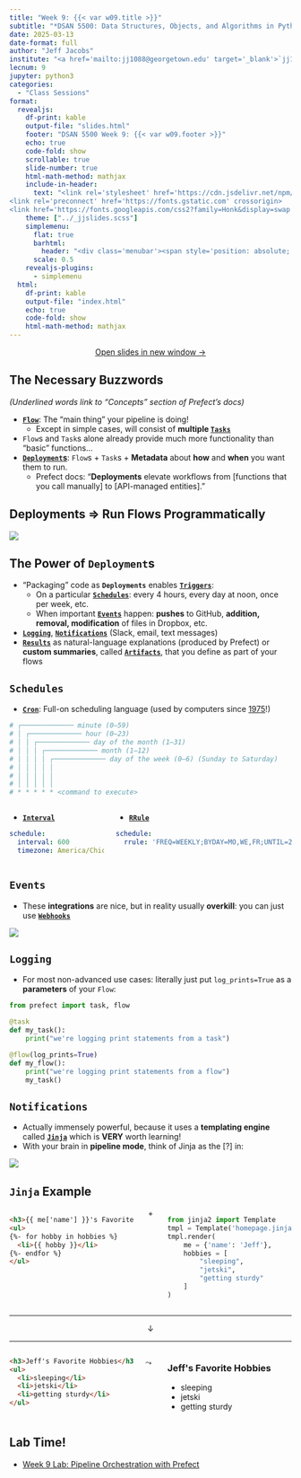 ```yaml
---
title: "Week 9: {{< var w09.title >}}"
subtitle: "*DSAN 5500: Data Structures, Objects, and Algorithms in Python*"
date: 2025-03-13
date-format: full
author: "Jeff Jacobs"
institute: "<a href='mailto:jj1088@georgetown.edu' target='_blank'>`jj1088@georgetown.edu`</a>"
lecnum: 9
jupyter: python3
categories:
  - "Class Sessions"
format:
  revealjs:
    df-print: kable
    output-file: "slides.html"
    footer: "DSAN 5500 Week 9: {{< var w09.footer >}}"
    echo: true
    code-fold: show
    scrollable: true
    slide-number: true
    html-math-method: mathjax
    include-in-header:
      text: "<link rel='stylesheet' href='https://cdn.jsdelivr.net/npm/bootstrap-icons@1.11.3/font/bootstrap-icons.min.css'><link rel='preconnect' href='https://fonts.googleapis.com'>
<link rel='preconnect' href='https://fonts.gstatic.com' crossorigin>
<link href='https://fonts.googleapis.com/css2?family=Honk&display=swap' rel='stylesheet'>"
    theme: ["../_jjslides.scss"]
    simplemenu:
      flat: true
      barhtml:
        header: "<div class='menubar'><span style='position: absolute; left: 8; padding-left: 8px;'><a href='./index.html'>&larr; Return to Notes</a></span><ul class='menu'></ul></div>"
      scale: 0.5
    revealjs-plugins:
      - simplemenu
  html:
    df-print: kable
    output-file: "index.html"
    echo: true
    code-fold: show
    html-math-method: mathjax
---
```


::: {.content-visible unless-format="revealjs"}

<center>
<a class="h2" href="./slides.html" target="_blank">Open slides in new window &rarr;</a>
</center>

:::

<!-- # Absorbing Buzzwords Now $\leadsto$ Quickly Harnessing the Full Power of Prefect! {data-stack-name="Key Concepts"} -->

## The Necessary Buzzwords {data-name="Key Concepts"}

*(Underlined words link to "Concepts" section of Prefect's docs)*

* <a class='under' href='https://docs.prefect.io/latest/concepts/flows/' target='_blank'>**`Flow`**</a>: The "main thing" your pipeline is doing!
  * Except in simple cases, will consist of **multiple <a class='under' href='https://docs.prefect.io/latest/concepts/tasks/' target='_blank'>`Tasks`</a>**
* `Flow`s and `Task`s alone already provide much more functionality than "basic" functions...
* <a class='under' href='https://docs.prefect.io/latest/concepts/deployments/' target='_blank'>**`Deployment`s**</a>: `Flow`s + `Task`s + **Metadata** about **how** and **when** you want them to run.
  * Prefect docs: "**Deployments** elevate workflows from [functions that you call manually] to [API-managed entities]."

## Deployments $\Rightarrow$ Run Flows Programmatically {.crunch-title .title-11 .smaller}

![](images/flow-run-details-crop.png){fig-align="center"}

## The Power of `Deployment`s {.crunch-title .crunch-ul data-name="Fancier Concepts"}

* "Packaging" code as **`Deployments`** enables <a class='under' href='https://docs.prefect.io/latest/concepts/automations/' target='_blank'>**`Triggers`**</a>:
  * On a particular <a href='https://docs.prefect.io/latest/concepts/schedules/' target='_blank' class='under'>**`Schedules`**</a>: every 4 hours, every day at noon, once per week, etc.
  * When important <a class='under' href='https://docs.prefect.io/latest/concepts/automations/' target='_blank'>**`Events`**</a> happen: **pushes** to GitHub, **addition, removal, modification** of files in Dropbox, etc.
* <a class='under' href='https://docs.prefect.io/latest/guides/logs/' target='_blank'>**`Logging`**</a>, <a class='under' href='https://docs.prefect.io/latest/guides/host/#notifications' target='_blank'>**`Notifications`**</a> (Slack, email, text messages)
* <a class='under' href='https://docs.prefect.io/latest/concepts/results/' target='_blank'>**`Results`**</a> as natural-language explanations (produced by Prefect) or **custom summaries**, called <a class='under' href='https://docs.prefect.io/latest/concepts/artifacts/' target='_blank'>**`Artifacts`**</a>, that you define as part of your flows

## `Schedules` {.smaller .crunch-title .crunch-ul}

* <a class='under' href='https://docs.prefect.io/latest/concepts/schedules/#cron' target='_blank'>**`Cron`**</a>: Full-on scheduling language (used by computers since <a href='https://en.wikipedia.org/wiki/Cron' target='_blank'>1975</a>!)

```bash {filename="crontab.sh"}
# ┌───────────── minute (0–59)
# │ ┌───────────── hour (0–23)
# │ │ ┌───────────── day of the month (1–31)
# │ │ │ ┌───────────── month (1–12)
# │ │ │ │ ┌───────────── day of the week (0–6) (Sunday to Saturday)
# │ │ │ │ │
# │ │ │ │ │
# │ │ │ │ │
# * * * * * <command to execute>
```

::: {.columns}
::: {.column width="35%"}

* <a class='under' href='https://docs.prefect.io/latest/concepts/schedules/#interval' target='_blank'>**`Interval`**</a>

```yaml {filename="my_interval.yml"}
schedule:
  interval: 600
  timezone: America/Chicago
```

:::
::: {.column width="65%"}

* <a class='under' href='https://docs.prefect.io/latest/concepts/schedules/#rrule' target='_blank'>**`RRule`**</a>

```yaml {filename="my_rrule.yml"}
schedule:
  rrule: 'FREQ=WEEKLY;BYDAY=MO,WE,FR;UNTIL=20240730T040000Z'
```

:::
:::

## `Events` {.smaller .crunch-title .crunch-ul}

* These **integrations** are nice, but in reality usually **overkill**: you can just use <a class='under' href='https://docs.prefect.io/latest/guides/webhooks/' target='_blank'>**`Webhooks`**</a>

![](images/integrations.jpeg){fig-align="center"}

## `Logging` {.crunch-title}

* For most non-advanced use cases: literally just put `log_prints=True` as a **parameters** of your `Flow`:

```python {filename="flow_with_logging.py"}
from prefect import task, flow

@task
def my_task():
    print("we're logging print statements from a task")

@flow(log_prints=True)
def my_flow():
    print("we're logging print statements from a flow")
    my_task()
```

## `Notifications` {.crunch-title}

* Actually immensely powerful, because it uses a **templating engine** called <a class='under' href='https://jinja.palletsprojects.com/en/3.1.x/' target='_blank'>**`Jinja`**</a> which is **VERY** worth learning!
* With your brain in **pipeline mode**, think of Jinja as the [?] in:

![](images/jinja.svg){fig-align="center"}

<!-- https://edotor.net/?engine=dot?engine=dot#digraph%20G%20%7B%0A%20%20%20%20rankdir%3D%22LR%22%3B%0A%09edge%20%5Bpenwidth%3D0.75%2Carrowsize%3D0.6%5D%0A%20%20%20%20%23%20results%0A%09csv%20%5Blabel%3D%22CSV%22%5D%3B%0A%09json%20%5Blabel%3D%22JSON%22%5D%3B%0A%09pl%20%5Blabel%3D%22Python%20lists%22%5D%3B%0A%20%20%20%20logs%20%5Blabel%3D%22Logged%20outputs%22%5D%3B%0A%20%20%20%20%23%20%3F%0A%20%20%20%20qm%20%5Blabel%3D%22%3F%3F%3F%22%5D%3B%0A%20%20%20%20%23%20summaries%0A%20%20%20%20email%20%5Blabel%3D%22Email%20%2F%20Text%20message%22%5D%0A%20%20%20%20slack%20%5Blabel%3D%22Slack%20message%22%5D%0A%09%23text%20%5Blabel%3D%22Text%20message%22%5D%0A%20%20%20%20reports%20%5Blabel%3D%22Markdown%20report%22%5D%0A%09subgraph%20cluster_G1%20%7B%0A%20%20%20%20%20%20%20%20style%3D%22dashed%22%3B%0A%09%09%09%09label%3D%22Messy%20Pipeline%20Results%22%0A%09%09%09%09csv%3B%0A%09%09%09%09json%3B%0A%09%09%09%09pl%3B%0A%20%20%20%20%20%20%20%20%20%20%20%20%20%20%20%20logs%3B%0A%09%7D%0A%09subgraph%20cluster_G2%20%7B%0A%20%20%20%20%20%20%20%20style%3D%22dashed%22%3B%0A%09%09%09%09label%3D%22Clean%20Summaries%22%0A%09%09%09%09email%3B%0A%20%20%20%20%20%20%20%20%20%20%20%20%20%20%20%20slack%3B%0A%20%20%20%20%20%20%20%20%20%20%20%20%20%20%20%20%23text%3B%0A%20%20%20%20%20%20%20%20%20%20%20%20%20%20%20%20reports%3B%0A%09%7D%0A%20%20%20%20csv%20-%3E%20qm%3B%0A%20%20%20%20json%20-%3E%20qm%3B%0A%20%20%20%20pl%20-%3E%20qm%3B%0A%20%20%20%20logs%20-%3E%20qm%3B%0A%20%20%20%20qm%20-%3E%20email%3B%0A%20%20%20%20qm%20-%3E%20slack%3B%0A%20%20%20%20%23qm%20-%3E%20text%3B%0A%20%20%20%20qm%20-%3E%20reports%3B%0A%7D%0A -->

## `Jinja` Example {.crunch-title .smaller .crunch-hr}

::: {.columns}
::: {.column width="48%"}

```html {filename="homepage.jinja"}
<h3>{{ me['name'] }}'s Favorite Hobbies</h3>
<ul>
{%- for hobby in hobbies %}
  <li>{{ hobby }}</li>
{%- endfor %}
</ul>
```

:::
::: {.column width="4%"}

<center>
<span>+</span>
</center>

:::
::: {.column width="48%"}

```python {filename="render_jinja.py"}
from jinja2 import Template
tmpl = Template('homepage.jinja')
tmpl.render(
    me = {'name': 'Jeff'},
    hobbies = [
        "sleeping",
        "jetski",
        "getting sturdy"
    ]
)
```

:::
:::

<hr>

<center>
&darr;
</center>

<hr>

::: {.columns}
::: {.column width="48%"}

```html {filename="rendered.html"}
<h3>Jeff's Favorite Hobbies</h3>
<ul>
  <li>sleeping</li>
  <li>jetski</li>
  <li>getting sturdy</li>
</ul>
```

:::
::: {.column width="4%"}

$\leadsto$

:::
::: {.column width="48%"}

```{=html}
<h3>Jeff's Favorite Hobbies</h3>
<ul>
  <li>sleeping</li>
  <li>jetski</li>
  <li>getting sturdy</li>
</ul>
```

:::
:::

## Lab Time! {data-name="Lab"}

* <a href='https://colab.research.google.com/drive/1hwBQcam-fGordWAvyEnbyK412CR1CQAV?usp=sharing' target='_blank'>Week 9 Lab: Pipeline Orchestration with Prefect <i class='bi bi-box-arrow-up-right ps-1'></i></a>

